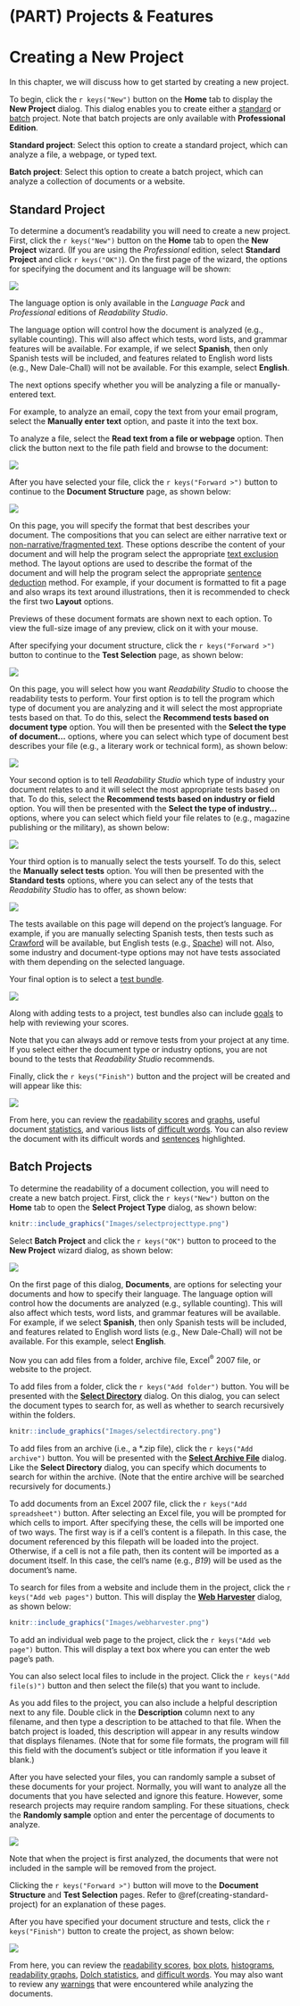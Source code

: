 # (PART) Projects & Features {-}

# Creating a New Project

In this chapter, we will discuss how to get started by creating a new project.

To begin, click the `r keys("New")` button on the **Home** tab to display the **New Project** dialog. This dialog enables you to create either a [standard](#creating-standard-project) or [batch](#creating-batch-project) project. Note that batch projects are only available with **Professional Edition**.

**Standard project**: Select this option to create a standard project, which can analyze a file, a webpage, or typed text.

**Batch project**: Select this option to create a batch project, which can analyze a collection of documents or a website.

## Standard Project {#creating-standard-project}

To determine a document's readability you will need to create a new project. First, click the `r keys("New")` button on the **Home** tab to open the **New Project** wizard. (If you are using the *Professional* edition, select **Standard Project** and click `r keys("OK")`). On the first page of the wizard, the options for specifying the document and its language will be shown:

![](Images/wizard1.png)

::: {.notesection data-latex=""}
The language option is only available in the *Language Pack* and *Professional* editions of *Readability Studio*.
:::

The language option will control how the document is analyzed (e.g., syllable counting). This will also affect which tests, word lists, and grammar features will be available. For example, if we select **Spanish**, then only Spanish tests will be included, and features related to English word lists (e.g., New Dale-Chall) will not be available. For this example, select **English**.

The next options specify whether you will be analyzing a file or manually-entered text.

For example, to analyze an email, copy the text from your email program, select the **Manually enter text** option, and paste it into the text box.

To analyze a file, select the **Read text from a file or webpage** option. Then click the button next to the file path field and browse to the document:

![](Images/wizardentertext.png)

After you have selected your file, click the `r keys("Forward >")` button to continue to the **Document Structure** page, as shown below:

![](Images/wizarddocstructure.png)

On this page, you will specify the format that best describes your document. The compositions that you can select are either narrative text or [non-narrative/fragmented text](#fragmented-text). These options describe the content of your document and will help the program select the appropriate [text exclusion](#options-text-exclusion) method\index{text exclusion!specifying in project wizard}. The layout options are used to describe the format of the document and will help the program select the appropriate [sentence deduction](#options-sentence-deduction) method. For example, if your document is formatted to fit a page and also wraps its text around illustrations, then it is recommended to check the first two **Layout** options.

::: {.tipsection data-latex=""}
Previews of these document formats are shown next to each option. To view the full-size image of any preview, click on it with your mouse.
:::

After specifying your document structure, click the `r keys("Forward >")` button to continue to the **Test Selection** page, as shown below:

![](Images/wizardreadabilitymethods.png)

On this page, you will select how you want *Readability Studio* to choose the readability tests to perform. Your first option is to tell the program which type of document you are analyzing and it will select the most appropriate tests based on that. To do this, select the **Recommend tests based on document type** option. You will then be presented with the **Select the type of document...** options, where you can select which type of document best describes your file (e.g., a literary work or technical form), as shown below:

![](Images/wizarddoctypetechselected.png)

Your second option is to tell *Readability Studio* which type of industry your document relates to and it will select the most appropriate tests based on that. To do this, select the **Recommend tests based on industry or field** option. You will then be presented with the **Select the type of industry...** options, where you can select which field your file relates to (e.g., magazine publishing or the military), as shown below:

![](Images/wizardindustry.png)

Your third option is to manually select the tests yourself. To do this, select the **Manually select tests** option. You will then be presented with the **Standard tests** options, where you can select any of the tests that *Readability Studio* has to offer, as shown below:

![](Images/wizardtests.png)

The tests available on this page will depend on the project's language. For example, if you are manually selecting Spanish tests, then tests such as [Crawford](#crawford) will be available, but English tests (e.g., [Spache](#spache-test)) will not. Also, some industry and document-type options may not have tests associated with them depending on the selected language.

Your final option is to select a [test bundle](#test-bundles).

![](Images/wizardbundles.png)

Along with adding tests to a project, test bundles also can include [goals](#reviewing-goals) to help with reviewing your scores.

Note that you can always add or remove tests from your project at any time. If you select either the document type or industry options, you are not bound to the tests that *Readability Studio* recommends.

Finally, click the `r keys("Finish")` button and the project will be created and will appear like this:

![](Images/scores.png)

From here, you can review the [readability scores](#reviewing-test-scores) and [graphs](#reviewing-readability-graphs), useful document [statistics](#reviewing-statistics), and various lists of [difficult words](#reviewing-word-breakdowns). You can also review the document with its difficult words and [sentences](#reviewing-standard-grammar) highlighted.

## Batch Projects {#creating-batch-project}

To determine the readability of a document collection, you will need to create a new batch project. First, click the `r keys("New")` button on the **Home** tab to open the **Select Project Type** dialog, as shown below:

```r
knitr::include_graphics("Images/selectprojecttype.png")
```

Select **Batch Project** and click the `r keys("OK")` button to proceed to the **New Project** wizard dialog, as shown below:

![](Images/wizardbatchselectfiles.png)

On the first page of this dialog, **Documents**, are options for selecting your documents and how to specify their language. The language option will control how the documents are analyzed (e.g., syllable counting). This will also affect which tests, word lists, and grammar features will be available. For example, if we select **Spanish**, then only Spanish tests will be included, and features related to English word lists (e.g., New Dale-Chall) will not be available. For this example, select **English**.

Now you can add files from a folder, archive file, Excel^®^ 2007 file, or website to the project.

To add files from a folder, click the `r keys("Add folder")` button. You will be presented with the [**Select Directory**](#batch-project-import-features) dialog. On this dialog, you can select the document types to search for, as well as whether to search recursively within the folders.

```r
knitr::include_graphics("Images/selectdirectory.png")
```

To add files from an archive (i.e., a \*.zip file), click the `r keys("Add archive")` button. You will be presented with the [**Select Archive File**](#batch-project-import-features) dialog. Like the **Select Directory** dialog, you can specify which documents to search for within the archive. (Note that the entire archive will be searched recursively for documents.)

To add documents from an Excel 2007 file, click the `r keys("Add spreadsheet")` button. After selecting an Excel file, you will be prompted for which cells to import. After specifying these, the cells will be imported one of two ways. The first way is if a cell's content is a filepath. In this case, the document referenced by this filepath will be loaded into the project. Otherwise, if a cell is not a file path, then its content will be imported as a document itself. In this case, the cell's name (e.g., *B19*) will be used as the document's name.

To search for files from a website and include them in the project, click the `r keys("Add web pages")` button. This will display the [**Web Harvester**](#web-harvester) dialog, as shown below:

```r
knitr::include_graphics("Images/webharvester.png")
```

To add an individual web page to the project, click the `r keys("Add web page")` button. This will display a text box where you can enter the web page's path.

You can also select local files to include in the project. Click the `r keys("Add file(s)")` button and then select the file(s) that you want to include.

As you add files to the project, you can also include a helpful description next to any file. Double click in the **Description** column next to any filename, and then type a description to be attached to that file. When the batch project is loaded, this description will appear in any results window that displays filenames. (Note that for some file formats, the program will fill this field with the document's subject or title information if you leave it blank.)

After you have selected your files, you can randomly sample a subset of these documents for your project. Normally, you will want to analyze all the documents that you have selected and ignore this feature. However, some research projects may require random sampling. For these situations, check the **Randomly sample** option and enter the percentage of documents to analyze.

![](Images/randomsample.png)

Note that when the project is first analyzed, the documents that were not included in the sample will be removed from the project.

Clicking the `r keys("Forward >")` button will move to the **Document Structure** and **Test Selection** pages. Refer to \@ref(creating-standard-project) for an explanation of these pages.

After you have specified your document structure and tests, click the `r keys("Finish")` button to create the project, as shown below:

![](Images/batchscorestats.png)

From here, you can review the [readability scores](#reviewing-batch-scores), [box plots](#reviewing-batch-box-plots), [histograms](#reviewing-batch-histograms), [readability graphs](#reviewing-readability-graphs), [Dolch statistics](#reviewing-batch-dolch), and [difficult words](#reviewing-batch-words). You may also want to review any [warnings](#reviewing-batch-warnings) that were encountered while analyzing the documents.
